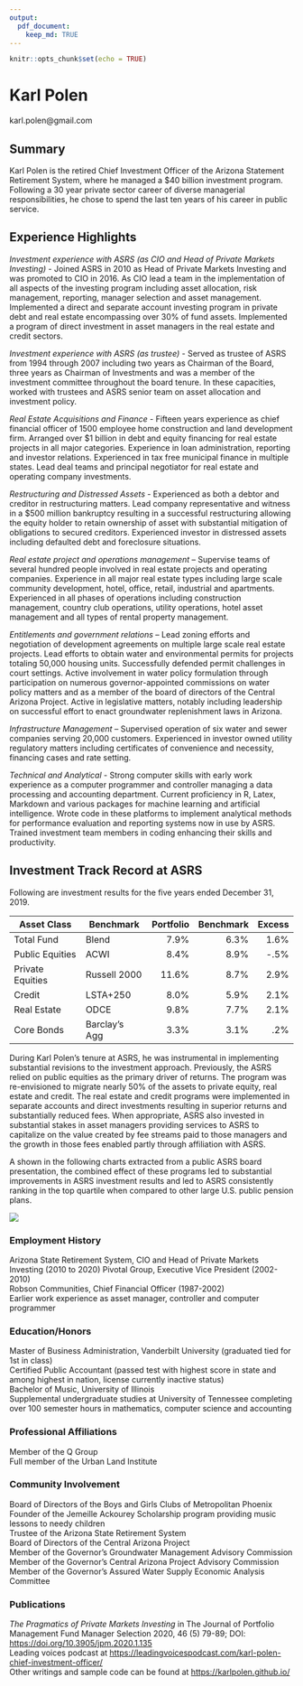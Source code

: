 ```yaml
---
output: 
  pdf_document:
    keep_md: TRUE
---
```


```r
knitr::opts_chunk$set(echo = TRUE)
```
# Karl Polen
karl.polen@gmail.com    


## Summary

Karl Polen is the retired Chief Investment Officer of the Arizona Statement Retirement System, where he managed a $40 billion investment program.  Following a 30 year private sector career of diverse managerial responsibilities, he chose to spend the last ten years of his career in public service.

## Experience Highlights

*Investment experience with ASRS (as CIO and Head of Private Markets Investing)* - Joined ASRS in 2010 as Head of Private Markets Investing and was promoted to CIO in 2016.  As CIO lead a team in the implementation of all aspects of the investing program including asset allocation, risk management, reporting, manager selection and asset management.  Implemented a direct and separate account investing program in private debt and real estate encompassing over 30% of fund assets.  Implemented a program of direct investment in asset managers in the real estate and credit sectors.   

*Investment experience with ASRS (as trustee)* - Served as trustee of ASRS from 1994 through 2007 including two years as Chairman of the Board, three years as Chairman of Investments and was a member of the investment committee throughout the board tenure.  In these capacities, worked with trustees and ASRS senior team on asset allocation and investment policy.    

*Real Estate Acquisitions and Finance* - Fifteen years experience as chief financial officer of 1500 employee home construction and land development firm.  Arranged over $1 billion in debt and equity financing for real estate projects in all major categories.  Experience in loan administration, reporting and investor relations.  Experienced in tax free municipal finance in multiple states.  Lead deal teams and principal negotiator for real estate and operating company investments.

*Restructuring and Distressed Assets* - Experienced as both a debtor and creditor in restructuring matters. Lead company representative and witness in a $500 million bankruptcy resulting in a successful restructuring allowing the equity holder to retain ownership of asset with substantial mitigation of obligations to secured creditors.  Experienced investor in distressed assets including defaulted debt and foreclosure situations.

*Real estate project and operations management* -- Supervise teams of several hundred people involved in real estate projects and operating companies. Experience in all major real estate types including large scale community development, hotel, office, retail, industrial and apartments.  Experienced in all phases of operations including construction management, country club operations, utility operations, hotel asset management and all types of rental property management.  

*Entitlements and government relations*  -- Lead zoning efforts and negotiation of development agreements on multiple large scale real estate projects.  Lead efforts to obtain water and environmental permits for projects totaling 50,000 housing units. Successfully defended permit challenges in court settings. Active involvement in water policy formulation through participation on numerous governor-appointed commissions on water policy matters and as a member of the board of directors of the Central Arizona Project. Active in legislative matters, notably including leadership on successful effort to enact groundwater replenishment laws in Arizona.  

*Infrastructure Management* -- Supervised operation of six water and sewer companies serving 20,000 customers.  Experienced in investor owned utility regulatory matters including certificates of convenience and necessity, financing cases and rate setting. 

*Technical and Analytical* - Strong computer skills with early work experience as a computer programmer and controller managing a data processing and accounting department.  Current proficiency in R, Latex, Markdown and various packages for machine learning and artificial intelligence.   Wrote code in these platforms to implement analytical methods for performance evaluation and reporting systems now in use by ASRS.  Trained investment team members in coding enhancing their skills and productivity.

## Investment Track Record at ASRS
Following are investment results for the five years ended December 31, 2019.  

Asset Class	| Benchmark	| Portfolio|	Benchmark| Excess
------------|----------- | --------:| --------:| -----:|
Total Fund |	Blend	| 7.9%	| 6.3%	| 1.6%|
Public Equities | 	ACWI	| 8.4%	| 8.9%	| -.5%| 
Private Equities | Russell 2000	| 11.6%	| 8.7%	| 2.9%|    
Credit	| LSTA+250 |	8.0%	| 5.9%	| 2.1%|
Real Estate |	ODCE	 | 9.8%	| 7.7%	| 2.1%|   
Core Bonds	| Barclay's Agg	| 3.3%	| 3.1%	| .2%| 

During Karl Polen's tenure at ASRS, he was instrumental in implementing substantial revisions to the investment approach.  Previously, the ASRS relied on public equities as the primary driver of returns.  The program was re-envisioned to migrate nearly 50% of the assets to private equity, real estate and credit.  The real estate and credit programs were implemented in separate accounts and direct investments resulting in superior returns and substantially reduced fees.  When appropriate, ASRS also invested in substantial stakes in asset managers providing services to ASRS to capitalize on the value created by fee streams paid to those managers and the growth in those fees enabled partly through affiliation with ASRS.  

A shown in the following charts extracted from a public ASRS board presentation, the combined effect of these programs led to substantial improvements in ASRS investment results and led to ASRS consistently ranking in the top quartile when compared to other large U.S. public pension plans. 

![](asrs_ranking.png)

### Employment History
Arizona State Retirement System, CIO and Head of Private Markets Investing (2010 to 2020)
Pivotal Group, Executive Vice President (2002-2010)     
Robson Communities, Chief Financial Officer (1987-2002)    
Earlier work experience as asset manager, controller and computer programmer    

### Education/Honors
Master of Business Administration, Vanderbilt University (graduated tied for 1st in class)    
Certified Public Accountant (passed test with highest score in state and among highest in nation, license currently inactive status)    
Bachelor of Music, University of Illinois    
Supplemental undergraduate studies at University of Tennessee completing over 100 semester hours in mathematics, computer science and accounting 

### Professional Affiliations
Member of the Q Group    
Full member of the Urban Land Institute    

### Community Involvement
Board of Directors of the Boys and Girls Clubs of Metropolitan Phoenix    
Founder of the Jemeille Ackourey Scholarship program providing music lessons to needy children    
Trustee of the Arizona State Retirement System     
Board of Directors of the Central Arizona Project    
Member of the Governor's Groundwater Management Advisory Commission     
Member of the Governor's Central Arizona Project Advisory Commission     
Member of the Governor's Assured Water Supply Economic Analysis Committee    

### Publications
*The Pragmatics of Private Markets Investing* in The Journal of Portfolio Management Fund Manager Selection 2020, 46 (5) 79-89; DOI: [https://doi.org/10.3905/jpm.2020.1.135]()     
Leading voices podcast at [https://leadingvoicespodcast.com/karl-polen-chief-investment-officer/](https://leadingvoicespodcast.com/karl-polen-chief-investment-officer/)    
Other writings and sample code can be found at [https://karlpolen.github.io/](https://karlpolen.github.io/) 



